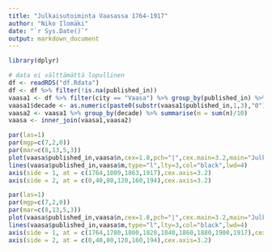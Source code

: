 ```yaml
---
title: "Julkaisutoiminta Vaasassa 1764-1917"
author: "Niko Ilomäki"
date: "`r Sys.Date()`"
output: markdown_document
---
```


```r
library(dplyr)
```

```r
# data ei välttämättä lopullinen
df <- readRDS("df.Rdata")
df <- df %>% filter(!is.na(published_in))
vaasa1 <- df %>% filter(city == "Vaasa") %>% group_by(published_in) %>% tally() %>% arrange(published_in)
vaasa1$decade <- as.numeric(paste0(substr(vaasa1$published_in,1,3),"0"))
vaasa2 <- vaasa1 %>% group_by(decade) %>% summarise(m = sum(n)/10)
vaasa <- inner_join(vaasa1,vaasa2)
```

```r
par(las=1)
par(mgp=c(7,2,0))
par(mar=c(8,13,5,3))
plot(vaasa$published_in,vaasa$n,cex=1.8,pch="|",cex.main=3.2,main="Julkaisutoiminta Vaasassa 1764-1917",cex.lab=3.2,xlab="",ylab="Dokumenttia / vuosi",axes=FALSE,col="black")
lines(vaasa$published_in,vaasa$m,type="l",lty=3,col="black",lwd=4)
axis(side = 1, at = c(1764,1809,1863,1917),cex.axis=3.2)
axis(side = 2, at = c(0,40,80,120,160,194),cex.axis=3.2)
```

```r
par(las=1)
par(mgp=c(7,2,0))
par(mar=c(8,13,5,3))
plot(vaasa$published_in,vaasa$n,cex=1.8,pch="|",cex.main=3.2,main="Julkaisutoiminta Vaasassa 1764-1917",cex.lab=3.2,xlab="",ylab="Dokumenttia / vuosi",axes=FALSE,col="black")
lines(vaasa$published_in,vaasa$m,type="l",lty=3,col="black",lwd=4)
axis(side = 1, at = c(1764,1780,1800,1820,1840,1860,1880,1900,1917),cex.axis=3.2)
axis(side = 2, at = c(0,40,80,120,160,194),cex.axis=3.2)
```
